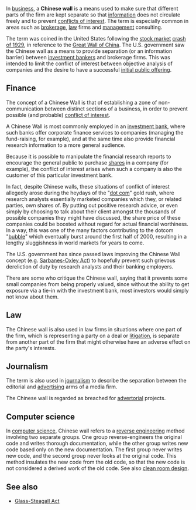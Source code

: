 In [[business]], a '''Chinese wall''' is a means used to make sure that different parts of the firm are kept separate so that [[information]] does not circulate freely and to prevent [[conflicts of interest]].  
The term is especially common in areas such as [[brokerage]], [[law]] firms and [[management]] consulting.

The term was coined in the United States following the [[stock market]] [[crash of 1929]], in reference to the [[Great Wall of China]].
The U.S. government saw the Chinese wall as a means to provide separation (or an information barrier) between [[investment bank]]ers and brokerage firms.
This was intended to limit the conflict of interest between objective analysis of companies and the desire to have a successful [[initial public offering]].

==Finance==

The concept of a Chinese Wall is that of establishing a zone of non-communication between distinct sections of a business, in order to prevent possible (and probable) [[conflict of interest]].

A Chinese Wall is most commonly employed in an [[investment bank]], where such banks offer corporate finance services to companies (managing the fund-raising, for example), and at the same time also provide financial research information to a more general audience.

Because it is possible to manipulate the financial research reports to encourage the general public to purchase [[stock|shares]] in a company (for example), the conflict of interest arises when such a company is also the customer of this particular investment bank.

In fact, despite Chinese walls, these situations of conflict of interest allegedly arose during the heydays of the "[[dot com]]" gold rush, where research analysts essentially marketed companies which they, or related parties, own shares of. By putting out positive research advice, or even simply by choosing to talk about their client amongst the thousands of possible companies they might have discussed, the share price of these companies could be boosted without regard for actual financial worthiness. In a way, this was one of the many factors contributing to the dotcom "[[Stock market bubble|bubble]]" which eventually burst around the first half of 2000, resulting in a lengthy sluggishness in world markets for years to come.

The U.S. government has since passed laws improving the Chinese Wall concept (e.g. [[Sarbanes-Oxley Act]]) to hopefully prevent such grievous dereliction of duty by research analysts and their banking employers.

There are some who critique the Chinese wall, saying that it prevents some small companies from being properly valued, since without the ability to get exposure via a tie-in with the investment bank, most investors would simply not know about them.

==Law==

The Chinese wall is also used in law firms in situations where one part of the firm, which is representing a party on a deal or [[litigation]], is separate from another part of the firm that might otherwise have an adverse effect on the party's interests.

==Journalism==

The term is also used in [[journalism]] to describe the separation between the editorial and [[advertising]] arms of a media firm.

The Chinese wall is regarded as breached for [[advertorial]] projects.

==Computer science==

In [[computer science]], Chinese wall refers to a [[reverse engineering]] method involving two separate groups.  One group reverse-engineers the original code and writes thorough documentation, while the other group writes new code based only on the new documentation.  The first group never writes new code, and the second group never looks at the original code.  This method insulates the new code from the old code, so that the new code is not considered a derived work of the old code.  See also [[clean room design]].

==See also==
*[[Glass-Steagall Act]]